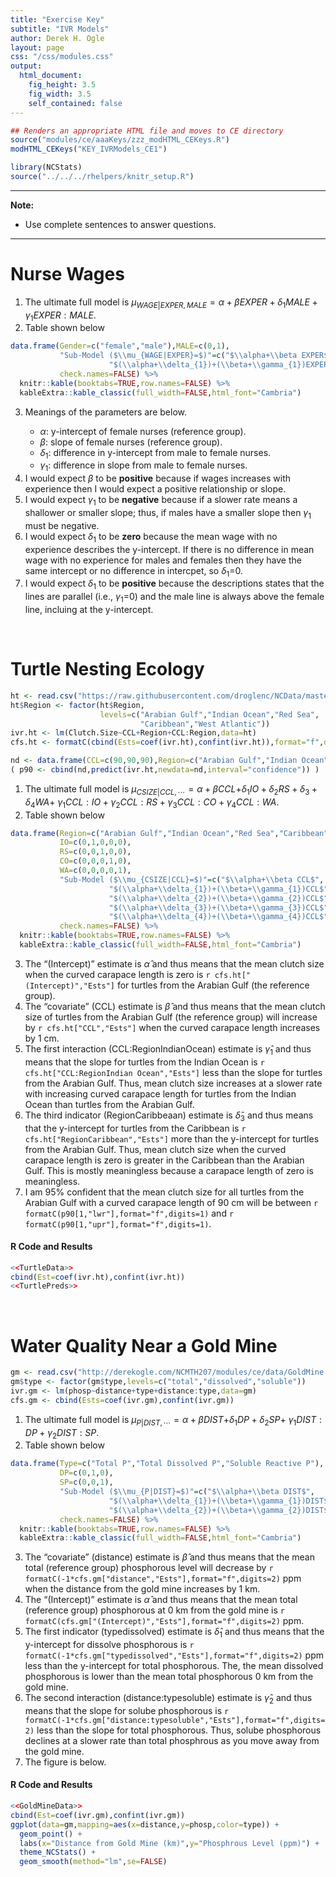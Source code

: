 ```yaml
---
title: "Exercise Key"
subtitle: "IVR Models"
author: Derek H. Ogle
layout: page
css: "/css/modules.css"
output:
  html_document:
    fig_height: 3.5
    fig_width: 3.5
    self_contained: false
---
```


```r
## Renders an appropriate HTML file and moves to CE directory
source("modules/ce/aaaKeys/zzz_modHTML_CEKeys.R")
modHTML_CEKeys("KEY_IVRModels_CE1")
```

```r
library(NCStats)
source("../../../rhelpers/knitr_setup.R")
```

----

<div class="alert alert-warning">
<strong>Note:</strong> 
<ul>
  <li>Use complete sentences to answer questions.</li>
</ul>
</div>

----

# Nurse Wages

1. The ultimate full model is $\mu_{WAGE|EXPER,MALE} = \alpha+\beta EXPER+\delta_{1}MALE+\gamma_{1}EXPER:MALE$.
1. Table shown below

```r
data.frame(Gender=c("female","male"),MALE=c(0,1),
           "Sub-Model ($\\mu_{WAGE|EXPER}=$)"=c("$\\alpha+\\beta EXPER$",
                      "$(\\alpha+\\delta_{1})+(\\beta+\\gamma_{1})EXPER$"),
           check.names=FALSE) %>%
  knitr::kable(booktabs=TRUE,row.names=FALSE) %>%
  kableExtra::kable_classic(full_width=FALSE,html_font="Cambria")
```

<ol start="3">
  <li> Meanings of the parameters are below.</li>
    <ul>
      <li>$\alpha$: y-intercept of female nurses (reference group).
      <li>$\beta$: slope of female nurses (reference group).
      <li>$\delta_{1}$: difference in y-intercept from male to female nurses.
      <li>$\gamma_{1}$: difference in slope from male to female nurses.
    </ul>
  <li>I would expect $\beta$ to be <strong>positive</strong> because if wages increases with experience then I would expect a positive relationship or slope.</li>
  <li>I would expect $\gamma_{1}$ to be <strong>negative</strong> because if a slower rate means a shallower or smaller slope; thus, if males have a smaller slope then $\gamma_{1}$ must be negative.</li>
  <li>I would expect $\delta_{1}$ to be <strong>zero</strong> because the mean wage with no experience describes the y-intercept. If there is no difference in mean wage with no experience for males and females then they have the same intercept or no difference in intercpet, so $\delta_{1}$=0.</li>
  <li>I would expect $\delta_{1}$ to be <strong>positive</strong> because the descriptions states that the lines are parallel (i.e., $\gamma_{1}$=0) and the male line is always above the female line, incluing at the y-intercept.</li>
</ol>

&nbsp;

# Turtle Nesting Ecology
```r
ht <- read.csv("https://raw.githubusercontent.com/droglenc/NCData/master/HawksbillTurtles.csv")
ht$Region <- factor(ht$Region,
                    levels=c("Arabian Gulf","Indian Ocean","Red Sea",
                             "Caribbean","West Atlantic"))
ivr.ht <- lm(Clutch.Size~CCL+Region+CCL:Region,data=ht)
cfs.ht <- formatC(cbind(Ests=coef(ivr.ht),confint(ivr.ht)),format="f",digits=2)
```
```r
nd <- data.frame(CCL=c(90,90,90),Region=c("Arabian Gulf","Indian Ocean","Caribbean"))
( p90 <- cbind(nd,predict(ivr.ht,newdata=nd,interval="confidence")) )
```

1. The ultimate full model is $\mu_{CSIZE|CCL,\cdots} = \alpha+\beta CCL+$$\delta_{1}IO+\delta_{2}RS+\delta_{3}+\delta_{4}WA+$ $\gamma_{1}CCL:IO+\gamma_{2}CCL:RS+\gamma_{3}CCL:CO+\gamma_{4}CCL:WA$.
1. Table shown below

```r
data.frame(Region=c("Arabian Gulf","Indian Ocean","Red Sea","Caribbean","West Atlantic"),
           IO=c(0,1,0,0,0),
           RS=c(0,0,1,0,0),
           CO=c(0,0,0,1,0),
           WA=c(0,0,0,0,1),
           "Sub-Model ($\\mu_{CSIZE|CCL}=$)"=c("$\\alpha+\\beta CCL$",
                      "$(\\alpha+\\delta_{1})+(\\beta+\\gamma_{1})CCL$",
                      "$(\\alpha+\\delta_{2})+(\\beta+\\gamma_{2})CCL$",
                      "$(\\alpha+\\delta_{3})+(\\beta+\\gamma_{3})CCL$",
                      "$(\\alpha+\\delta_{4})+(\\beta+\\gamma_{4})CCL$"),
           check.names=FALSE) %>%
  knitr::kable(booktabs=TRUE,row.names=FALSE) %>%
  kableExtra::kable_classic(full_width=FALSE,html_font="Cambria")
```

<ol start="3">
<li>The "(Intercept)" estimate is $\hat{\alpha}$ and thus means that the mean clutch size when the curved carapace length is zero is `r cfs.ht["(Intercept)","Ests"]` for turtles from the Arabian Gulf (the reference group).</li>
<li>The "covariate" (CCL) estimate is $\hat{\beta}$ and thus means that the mean clutch size of turtles from the Arabian Gulf (the reference group) will increase by `r cfs.ht["CCL","Ests"]` when the curved carapace length increases by 1 cm.</li>
<li>The first interaction (CCL:RegionIndianOcean) estimate is $\hat{\gamma}_{1}$ and thus means that the slope for turtles from the Indian Ocean is `r cfs.ht["CCL:RegionIndian Ocean","Ests"]` less than the slope for turtles from the Arabian Gulf. Thus, mean clutch size increases at a slower rate with increasing curved carapace length for turtles from the Indian Ocean than turtles from the Arabian Gulf.</li>
<li>The third indicator (RegionCaribbeaan) estimate is $\hat{\delta}_{3}$ and thus means that the y-intercept for turtles from the Caribbean is `r cfs.ht["RegionCaribbean","Ests"]` more than the y-intercept for turtles from the Arabian Gulf. Thus, mean clutch size when the curved carapace length is zero is greater in the Caribbean than the Arabian Gulf. This is mostly meaningless because a carapace length of zero is meaningless.</li>
<li>I am 95% confident that the mean clutch size for all turtles from the Arabian Gulf with a curved carapace length of 90 cm will be between `r formatC(p90[1,"lwr"],format="f",digits=1)` and `r formatC(p90[1,"upr"],format="f",digits=1)`.</li>
</ol>

#### R Code and Results
```r
<<TurtleData>>
cbind(Est=coef(ivr.ht),confint(ivr.ht))
<<TurtlePreds>>
```

&nbsp;

# Water Quality Near a Gold Mine
```r
gm <- read.csv("http://derekogle.com/NCMTH207/modules/ce/data/GoldMine.csv")
gm$type <- factor(gm$type,levels=c("total","dissolved","soluble"))
ivr.gm <- lm(phosp~distance+type+distance:type,data=gm)
cfs.gm <- cbind(Ests=coef(ivr.gm),confint(ivr.gm))
```

1. The ultimate full model is $\mu_{P|DIST,\cdots} = \alpha+\beta DIST+$$\delta_{1}DP+\delta_{2}SP+$ $\gamma_{1}DIST:DP+\gamma_{2}DIST:SP$.
1. Table shown below

```r
data.frame(Type=c("Total P","Total Dissolved P","Soluble Reactive P"),
           DP=c(0,1,0),
           SP=c(0,0,1),
           "Sub-Model ($\\mu_{P|DIST}=$)"=c("$\\alpha+\\beta DIST$",
                      "$(\\alpha+\\delta_{1})+(\\beta+\\gamma_{1})DIST$",
                      "$(\\alpha+\\delta_{2})+(\\beta+\\gamma_{2})DIST$"),
           check.names=FALSE) %>%
  knitr::kable(booktabs=TRUE,row.names=FALSE) %>%
  kableExtra::kable_classic(full_width=FALSE,html_font="Cambria")
```

<ol start="3">
<li>The "covariate" (distance) estimate is $\hat{\beta}$ and thus means that the mean total (reference group) phosphorous level will decrease by `r formatC(-1*cfs.gm["distance","Ests"],format="f",digits=2)` ppm when the distance from the gold mine increases by 1 km.</li>
<li>The "(Intercept)" estimate is $\hat{\alpha}$ and thus means that the mean total (reference group) phosphorous at 0 km from the gold mine is `r formatC(cfs.gm["(Intercept)","Ests"],format="f",digits=2)` ppm.</li>
<li>The first indicator (typedissolved) estimate is $\hat{\delta}_{1}$ and thus means that the y-intercept for dissolve phosphorous is `r formatC(-1*cfs.gm["typedissolved","Ests"],format="f",digits=2)` ppm less than the y-intercept for total phosphorous. The, the mean dissolved phosphorous is lower than the mean total phosphorous 0 km from the gold mine.
<li>The second interaction (distance:typesoluble) estimate is $\hat{\gamma}_{2}$ and thus means that the slope for solube phosphorous is `r formatC(-1*cfs.gm["distance:typesoluble","Ests"],format="f",digits=2)` less than the slope for total phosphorous. Thus, solube phosphorous declines at a slower rate than total phosphrous as you move away from the gold mine.</li>
<li>The figure is below.</li>
</ol>

#### R Code and Results
```r
<<GoldMineData>>
cbind(Est=coef(ivr.gm),confint(ivr.gm))
ggplot(data=gm,mapping=aes(x=distance,y=phosp,color=type)) +  
  geom_point() +  
  labs(x="Distance from Gold Mine (km)",y="Phosphrous Level (ppm)") +  
  theme_NCStats() +  
  geom_smooth(method="lm",se=FALSE)
```
